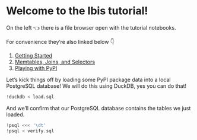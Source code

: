 # Welcome to the Ibis tutorial!

On the left 👈 there is a file browser open with the tutorial notebooks.

For convenience they're also linked below 👇

1. [Getting Started](./01%20-%20Getting%20Started.ipynb)
1. [Memtables, Joins, and Selectors](./02%20-%20Memtables,%20Joins,%20and%20Selectors.ipynb)
1. [Playing with PyPI](./03%20-%20Playing%20with%20PyPI.ipynb)


Let's kick things off by loading some PyPI package data into a local PostgreSQL database!
We will do this using DuckDB, yes you can do that! 

```python
!duckdb < load.sql
```

And we'll confirm that our PostgreSQL database contains the tables we just loaded.

```python
!psql <<< '\dt'
!psql < verify.sql
```
